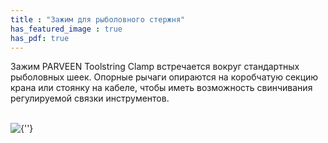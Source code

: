 ```yaml
---
title : "Зажим для рыболовного стержня"
has_featured_image : true
has_pdf: true
---
```


Зажим PARVEEN Toolstring Clamp встречается вокруг стандартных рыболовных шеек. Опорные рычаги опираются на коробчатую секцию крана или стоянку на кабеле, чтобы иметь возможность свинчивания регулируемой связки инструментов.

<br />
<Image src={image} alt={''} />